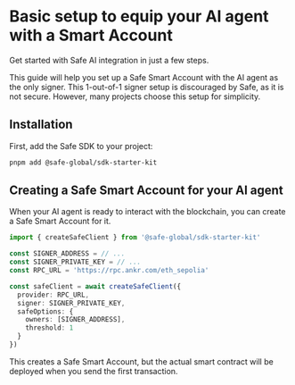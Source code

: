 # Basic setup to equip your AI agent with a Smart Account

Get started with Safe AI integration in just a few steps.

This guide will help you set up a Safe Smart Account with the AI agent as the only signer.
This 1-out-of-1 signer setup is discouraged by Safe, as it is not secure.
However, many projects choose this setup for simplicity.

## Installation

First, add the Safe SDK to your project:

```bash
pnpm add @safe-global/sdk-starter-kit
```

## Creating a Safe Smart Account for your AI agent

When your AI agent is ready to interact with the blockchain, you can create a Safe Smart Account for it.

```typescript
import { createSafeClient } from '@safe-global/sdk-starter-kit'

const SIGNER_ADDRESS = // ...
const SIGNER_PRIVATE_KEY = // ...
const RPC_URL = 'https://rpc.ankr.com/eth_sepolia'

const safeClient = await createSafeClient({
  provider: RPC_URL,
  signer: SIGNER_PRIVATE_KEY,
  safeOptions: {
    owners: [SIGNER_ADDRESS],
    threshold: 1
  }
})
```

This creates a Safe Smart Account, but the actual smart contract will be deployed when you send the first transaction.

